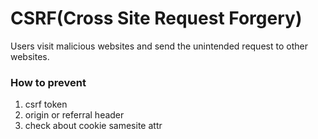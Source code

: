 # CSRF(Cross Site Request Forgery)

Users visit malicious websites and send the unintended request to other websites.

### How to prevent

1. csrf token
2. origin or referral header
3. check about cookie samesite attr
